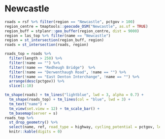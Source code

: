 
# Newcastle

```r
roads = rsf %>% filter(region == "Newcastle", pctgov > 100)
region_centre = tmaptools::geocode_OSM("Newcastle", as.sf = TRUE)
region_buff = stplanr::geo_buffer(region_centre, dist = 9000)
region = las_top %>% filter(name == "Newcastle")
region = st_intersection(region_buff, region)
roads = st_intersection(roads, region)

roads_top = roads %>%
  filter(length > 250) %>%
  filter(!name == "") %>%
  filter(!name == "Redheugh Bridge")  %>%
  filter(!name == "Derwenthaugh Road", !name == "") %>%
  filter(!name == "East Denton Interchange", !name == "") %>%
  arrange(desc(pctgov)) %>%
  slice(1:10)

tm_shape(roads) + tm_lines("lightblue", lwd = 3, alpha = 0.7) +
  tm_shape(roads_top) + tm_lines(col = "blue", lwd = 3) +
  tm_text("name") +
  tm_view(set.view = 12) + tm_scale_bar() +
  tm_basemap(server = s)
roads_top %>%
  st_drop_geometry() %>%
  select(name, ref, road_type = highway, cycling_potential = pctgov, length_m = length) %>%
  knitr::kable(digits = 0)
```
